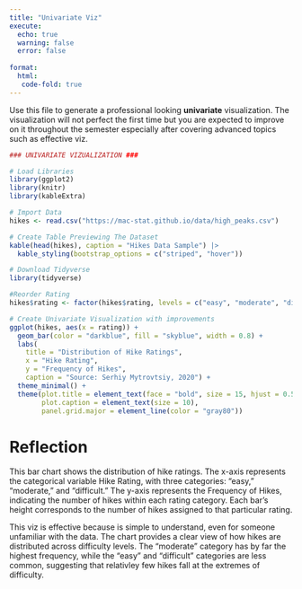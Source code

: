 ```yaml
---
title: "Univariate Viz"
execute: 
  echo: true 
  warning: false
  error: false 
  
format: 
  html:
   code-fold: true 
---
```


Use this file to generate a professional looking **univariate** visualization. The visualization will not perfect the first time but you are expected to improve on it throughout the semester especially after covering advanced topics such as effective viz.

```r
### UNIVARIATE VIZUALIZATION ###

# Load Libraries 
library(ggplot2)
library(knitr)
library(kableExtra)

# Import Data 
hikes <- read.csv("https://mac-stat.github.io/data/high_peaks.csv")

# Create Table Previewing The Dataset 
kable(head(hikes), caption = "Hikes Data Sample") |> 
  kable_styling(bootstrap_options = c("striped", "hover"))
```

```r
# Download Tidyverse
library(tidyverse)

#Reorder Rating
hikes$rating <- factor(hikes$rating, levels = c("easy", "moderate", "difficult"))

# Create Univariate Visualization with improvements
ggplot(hikes, aes(x = rating)) +
  geom_bar(color = "darkblue", fill = "skyblue", width = 0.8) +              # Adjust colors and width
  labs(
    title = "Distribution of Hike Ratings",                                   # Add title
    x = "Hike Rating",                                                        # Label x-axis
    y = "Frequency of Hikes",                                                 # Label y-axis
    caption = "Source: Serhiy Mytrovtsiy, 2020") +                            # Add source info
  theme_minimal() +                                                           # Clean background
  theme(plot.title = element_text(face = "bold", size = 15, hjust = 0.5),     # Make the title bold
        plot.caption = element_text(size = 10),                               # Adjust size of  caption 
        panel.grid.major = element_line(color = "gray80"))                    # Adjust grid lines
```

# Reflection

This bar chart shows the distribution of hike ratings. The x-axis represents the categorical variable Hike Rating, with three categories: "easy," "moderate," and "difficult." The y-axis represents the Frequency of Hikes, indicating the number of hikes within each rating category. Each bar's height corresponds to the number of hikes assigned to that particular rating. 

This viz is effective because is simple to understand, even for someone unfamiliar with the data. The chart provides a clear view of how hikes are distributed across difficulty levels. The "moderate" category has by far the highest frequency, while the "easy" and "difficult" categories are less common, suggesting that relativley few hikes fall at the extremes of difficulty.
